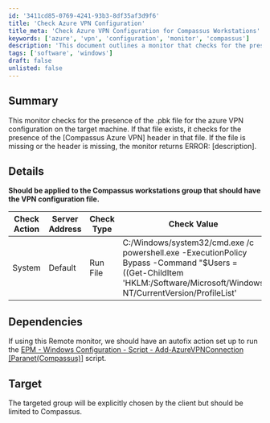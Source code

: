 ```yaml
---
id: '3411cd85-0769-4241-93b3-8df35af3d9f6'
title: 'Check Azure VPN Configuration'
title_meta: 'Check Azure VPN Configuration for Compassus Workstations'
keywords: ['azure', 'vpn', 'configuration', 'monitor', 'compassus']
description: 'This document outlines a monitor that checks for the presence of the .pbk file for Azure VPN configuration on target machines. It verifies the existence of the Compassus Azure VPN header within the file and returns error messages if the file or header is missing. Ideal for Compassus workstations group.'
tags: ['software', 'windows']
draft: false
unlisted: false
---
```

## Summary

This monitor checks for the presence of the .pbk file for the azure VPN configuration on the target machine. If that file exists, it checks for the presence of the [Compassus Azure VPN] header in that file. If the file is missing or the header is missing, the monitor returns ERROR: [description].

## Details

**Should be applied to the Compassus workstations group that should have the VPN configuration file.**

| Check Action | Server Address | Check Type | Check Value | Comparator | Interval | Result |
|--------------|----------------|-------------|-------------|------------|----------|--------|
| System       | Default        | Run File    | C:/Windows/system32/cmd.exe /c powershell.exe -ExecutionPolicy Bypass -Command "$Users = ((Get-ChildItem 'HKLM:/Software/Microsoft/Windows NT/CurrentVersion/ProfileList' | Where-Object \{$_.GetValue('ProfileImagePath') -notlike 'C:/Windows*'}| ForEach-Object \{ $_.GetValue('ProfileImagePath') })).replace('C:/Users/','');$users | foreach \{ ; Try \{; $path =  Get-item -Path """C:/Users/$_/AppData/Local/Packages/Microsoft.AzureVpn_8wekyb3d8bbwe/LocalState/rasphone.pbk""" -ErrorAction stop ; if ((Get-Content $path) -Contains '[Compassus Azure VPN]') \{; Return; } else \{; Return 'ERROR: Missing VPN Configuration'; }; } catch \{; Return 'ERROR: Missing file'; }; }" | Does Not Contain | 300 | ERROR: |

## Dependencies

If using this Remote monitor, we should have an autofix action set up to run the [EPM - Windows Configuration - Script - Add-AzureVPNConnection [Paranet(Compassus)]](https://proval.itglue.com/DOC-5078775-11698749) script.

## Target

The targeted group will be explicitly chosen by the client but should be limited to Compassus.












